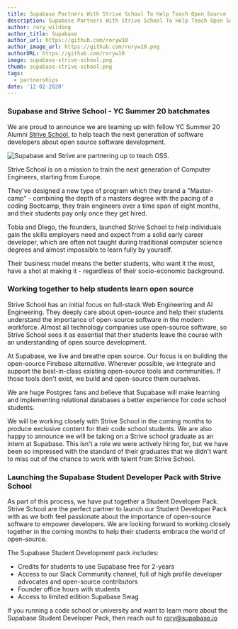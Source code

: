```yaml
---
title: Supabase Partners With Strive School To Help Teach Open Source
description: Supabase Partners With Strive School To Help Teach Open Source To The Next Generation Of Developers
author: rory_wilding
author_title: Supabase
author_url: https://github.com/roryw10
author_image_url: https://github.com/roryw10.png
authorURL: https://github.com/roryw10
image: supabase-strive-school.png
thumb: supabase-strive-school.png
tags:
  - partnerships
date: '12-02-2020'
---
```


### Supabase and Strive School - YC Summer 20 batchmates

We are proud to announce we are teaming up with fellow YC Summer 20 Alumni [Strive School](https://strive.school/), to help teach the next generation of software developers about open source software development.

![Supabase and Strive are partnering up to teach OSS.](/images/blog/strive-supabase.png)

Strive School is on a mission to train the next generation of Computer Engineers, starting from Europe.

They've designed a new type of program which they brand a "Master-camp" - combining the depth of a masters degree with the pacing of a coding Bootcamp, they train engineers over a time span of eight months, and their students pay only once they get hired.

Tobia and Diego, the founders, launched Strive School to help individuals gain the skills employers need and expect from a solid early career developer, which are often not taught during traditional computer science degrees and almost impossible to learn fully by yourself.

Their business model means the better students, who want it the most, have a shot at making it - regardless of their socio-economic background.

### Working together to help students learn open source

Strive School has an initial focus on full-stack Web Engineering and AI Engineering. They deeply care about open-source and help their students understand the importance of open-source software in the modern workforce. Almost all technology companies use open-source software, so Strive School sees it as essential that their students leave the course with an understanding of open source development.

At Supabase, we live and breathe open source. Our focus is on building the open-source Firebase alternative. Wherever possible, we integrate and support the best-in-class existing open-source tools and communities. If those tools don't exist, we build and open-source them ourselves.

We are huge Postgres fans and believe that Supabase will make learning and implementing relational databases a better experience for code school students.

We will be working closely with Strive School in the coming months to produce exclusive content for their code school students. We are also happy to announce we will be taking on a Strive school graduate as an intern at Supabase. This isn't a role we were actively hiring for, but we have been so impressed with the standard of their graduates that we didn't want to miss out of the chance to work with talent from Strive School.

### Launching the Supabase Student Developer Pack with Strive School

As part of this process, we have put together a Student Developer Pack. Strive School are the perfect partner to launch our Student Developer Pack with as we both feel passionate about the importance of open-source software to empower developers. We are looking forward to working closely together in the coming months to help their students embrace the world of open-source.

The Supabase Student Development pack includes:

- Credits for students to use Supabase free for 2-years
- Access to our Slack Community channel, full of high profile developer advocates and open-source contributors
- Founder office hours with students
- Access to limited edition Supabase Swag

If you running a code school or university and want to learn more about the Supabase Student Developer Pack, then reach out to rory@supabase.io
